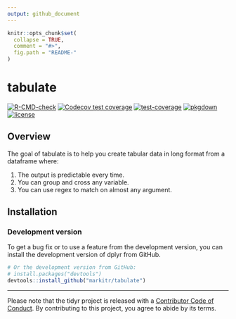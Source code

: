 ```yaml
---
output: github_document
---
```


<!-- README.md is generated from README.Rmd. Please edit that file -->

```r
knitr::opts_chunk$set(
  collapse = TRUE,
  comment = "#>",
  fig.path = "README-"
)
```

# tabulate


<!-- badges: start 

[![CRAN](https://img.shields.io/cran/v/mikropml?color=blue&label=CRAN&logo=R)](https://CRAN.R-project.org/package=mikropml)
[![Conda](https://img.shields.io/conda/vn/conda-forge/r-mikropml)](https://anaconda.org/conda-forge/r-mikropml)
![Downloads](https://cranlogs.r-pkg.org/badges/grand-total/mikropml)

-->


[![R-CMD-check](https://github.com/markitr/tabulate/actions/workflows/R-CMD-check.yaml/badge.svg)](https://github.com/markitr/tabulate/actions/workflows/R-CMD-check.yaml)
[![Codecov test coverage](https://codecov.io/gh/markitr/tabulate/branch/main/graph/badge.svg)](https://codecov.io/gh/markitr/tabulate?branch=main)
[![test-coverage](https://github.com/markitr/tabulate/actions/workflows/test-coverage.yaml/badge.svg)](https://github.com/markitr/tabulate/actions/workflows/test-coverage.yaml)
[![pkgdown](https://github.com/markitr/tabulate/actions/workflows/pkgdown.yaml/badge.svg)](https://github.com/markitr/tabulate/actions/workflows/pkgdown.yaml)
[![license](https://img.shields.io/badge/license-MIT-blue.svg)](https://github.com/markitr/tabulate/blob/main/LICENSE.md)

<!-- badges: end -->

## Overview

The goal of tabulate is to help you create tabular data in long format from a dataframe where: 

1. The output is predictable every time.
2. You can group and cross any variable. 
3. You can use regex to match on almost any argument.


## Installation

### Development version

To get a bug fix or to use a feature from the development version, you can install the development version of dplyr from GitHub.

```r
# Or the development version from GitHub:
# install.packages("devtools")
devtools::install_github("markitr/tabulate")
```


---

Please note that the tidyr project is released with a [Contributor Code of Conduct](.github/CODE_OF_CONDUCT.md). By contributing to this project, you agree to abide by its terms.
